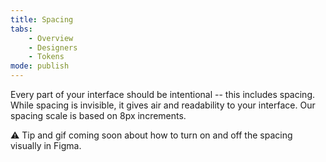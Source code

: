 ```yaml
---
title: Spacing
tabs:
    - Overview
    - Designers
    - Tokens
mode: publish
---
```



Every part of your interface should be intentional -- this includes spacing. 
While spacing is invisible, it gives air and readability to your interface. 
Our spacing scale is based on 8px increments.

:warning: Tip and gif coming soon about how to turn on and off the spacing visually in Figma. 
